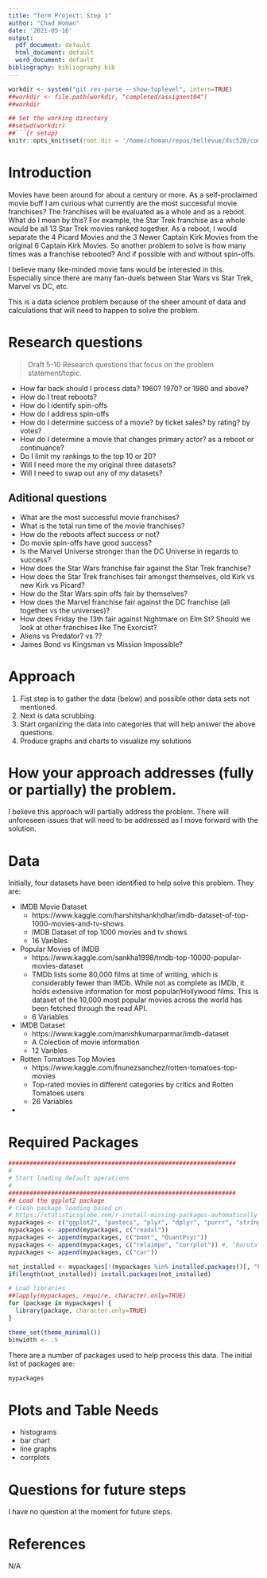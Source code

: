```yaml
---
title: "Term Project: Step 1"
author: "Chad Homan"
date: '2021-05-16'
output:
  pdf_document: default
  html_document: default
  word_document: default
bibliography: bibliography.bib
---
```


```r
workdir <- system("git rev-parse --show-toplevel", intern=TRUE)
##workdir <- file.path(workdir, "completed/assignent04")
##workdir

## Set the working directory
##setwd(workdir)
##```{r setup}
knitr::opts_knit$set(root.dir = '/home/choman/repos/bellevue/dsc520/completed/assignment04')
```

#    Introduction

Movies have been around for about a century or more. As a self-proclaimed movie
buff I am curious what currently are the most successful movie franchises? The
franchises will be evaluated as a whole and as a reboot. What do I mean by this?
For example, the Star Trek franchise as a whole would be all 13 Star Trek movies
ranked together. As a reboot, I would separate the 4 Picard Movies and the 3 
Newer Captain Kirk Movies from the original 6 Captain Kirk Movies. So another 
problem to solve is how many times was a franchise rebooted? And if 
possible with and without spin-offs. 

I believe many like-minded movie fans would be interested in this. Especially 
since there are many fan-duels between Star Wars vs Star Trek, Marvel vs DC, etc.

This is a data science problem because of the sheer amount of data and calculations
that will need to happen to solve the problem.

#    Research questions

> Draft 5-10 Research questions that focus on the problem statement/topic.

- How far back should I process data? 1960? 1970? or 1980 and above?
- How do I treat reboots?
- How do I identify spin-offs
- How do I address spin-offs
- How do I determine success of a movie? by ticket sales? by rating? by votes?
- How do I determine a movie that changes primary actor? as a reboot or continuance?
- Do I limit my rankings to the top 10 or 20?
- Will I need more the my original three datasets?
- Will I need to swap out any of my datasets?

## Aditional questions

- What are the most successful movie franchises? 
- What is the total run time of the movie franchises?
- How do the reboots affect success or not? 
- Do movie spin-offs have good success?
- Is the Marvel Universe stronger than the DC Universe in regards to success?
- How does the Star Wars franchise fair against the Star Trek franchise?
- How does the Star Trek franchises fair amongst themselves, old Kirk vs new Kirk vs Picard?
- How do the Star Wars spin offs fair by themselves?
- How does the Marvel franchise fair against the DC franchise (all together vs the universes)?
- How does Friday the 13th fair against Nightmare on Elm St? Should we look at other
  franchises like The Exorcist?
- Aliens vs Predator? vs ??
- James Bond vs Kingsman vs Mission Impossible?

#    Approach

1. Fist step is to gather the data (below) and possible other data sets not 
   mentioned.
2. Next is data scrubbing.
3. Start organizing the data into categories that will help answer the above 
   questions. 
4. Produce graphs and charts to visualize my solutions

#    How your approach addresses (fully or partially) the problem.

I believe this approach will partially address the problem. There will unforeseen
issues that will need to be addressed as I move forward with the solution.

# Data

Initially, four datasets have been identified to help solve this problem. They 
are:

- IMDB Movie Dataset
  - https://www.kaggle.com/harshitshankhdhar/imdb-dataset-of-top-1000-movies-and-tv-shows
  - IMDB Dataset of top 1000 movies and tv shows
  - 16 Varibles
- Popular Movies of IMDB
  - https://www.kaggle.com/sankha1998/tmdb-top-10000-popular-movies-dataset
  - TMDb lists some 80,000 films at time of writing, which is considerably fewer than IMDb. While not as complete as IMDb, it holds extensive information for most popular/Hollywood films.
This is dataset of the 10,000 most popular movies across the world has been fetched through the read API.
  - 6 Variables
- IMDB Dataset
  - https://www.kaggle.com/manishkumarparmar/imdb-dataset
  - A Colection of movie information
  - 12 Varibles
- Rotten Tomatoes Top Movies
  - https://www.kaggle.com/fnunezsanchez/rotten-tomatoes-top-movies
  - Top-rated movies in different categories by critics and Rotten Tomatoes users
  - 26 Variables
- 

#    Required Packages

```r
################################################################
#
# Start loading default operations
#
################################################################
## Load the ggplot2 package
# clean package loading based on 
# https://statisticsglobe.com/r-install-missing-packages-automatically
mypackages <- c("ggplot2", "pastecs", "plyr", "dplyr", "purrr", "stringr")
mypackages <- append(mypackages, c("readxl"))
mypackages <- append(mypackages, c("boot", "QuantPsyc"))
mypackages <- append(mypackages, c("relaimpo", "corrplot")) #, "Boruta"))
mypackages <- append(mypackages, c("car"))

not_installed <- mypackages[!(mypackages %in% installed.packages()[, "Package"])]
if(length(not_installed)) install.packages(not_installed)

# Load libraries
##lapply(mypackages, require, character.only=TRUE)
for (package in mypackages) {
  library(package, character.only=TRUE)
}

theme_set(theme_minimal())
binwidth <- .5
```

There are a number of packages used to help process this data. The initial list 
of packages are:

```r
mypackages
```

# Plots and Table Needs

- histograms
- bar chart
- line graphs
- corrplots

# Questions for future steps

I have no question at the moment for future steps.

# References

N/A
